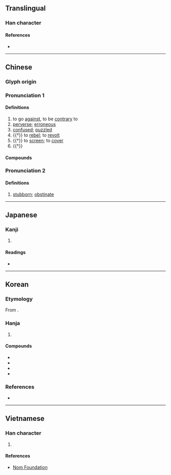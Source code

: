 {{character info}}
==Translingual==

===Han character===
{{Han char|rn=61|rad=心|as=07|sn=10|four=94047|canj=PJBD|ids=⿰忄孛}}

====References====
* {{Han ref|kx=0387.220|dkj=10663|dj=0720.040|hdz=42302.150|uh=6096|ud=24726|bh=AEAF|bd=44719}}

----

==Chinese==
{{zh-forms}}

===Glyph origin===
{{Han etym}}

===Pronunciation 1===
{{zh-pron
|m=bèi
|m-s=
|c=bui6,bui3
|c-t=
|g=
|h=pfs=
|j=
|md=
|mn=pōe
|mn-t=
|w=
|x=
|mc=y
|oc=y
|cat=a
}}

====Definitions====
{{zh-hanzi}}

# to go [[against]], to be [[contrary]] to
# [[perverse]]; [[erroneous]]
# [[confused]]; [[puzzled]]
# {{†}} to [[rebel]]; to [[revolt]]
# {{†}} to [[screen]]; to [[cover]]
# {{†}} {{zh-alt-form|勃|[[prosperous]]; [[thriving]]}}

====Compounds====
{{zh-der|悖亂|悖慢|悖晦|悖畔|悖論|悖謬|並存不悖|傲悖|並行不悖|悖逆|悖繆|悖禮|悖悔|悖叛|悖入悖出|悖倫|悖時鬼|悖理違情|悖德|狂悖|逆天悖理|言行相悖|違天悖理}}

===Pronunciation 2===
{{zh-pron
|m=běi
|cat=a
}}

====Definitions====
{{zh-hanzi}}

# {{zh-hg}} [[stubborn]]; [[obstinate]]

----

==Japanese==

===Kanji===
{{ja-kanji|grade=|rs=心07}}

# {{rfdef|ja|sort=心07}}

====Readings====
* {{ja-readings
|goon=ばい, ぼち, ぼつ
|kanon=はい, ほつ
|kun=もと-る
}}

----

==Korean==

===Etymology===
From {{der|ko|ltc|-}} {{ltc-l|悖|id=1}}.

===Hanja===
{{ko-hanja-search}}
{{ko-hanja|거스르다|거스를|패}}

# {{hanja form of|패|go [[against]]}}

====Compounds====
{{der-top|Compounds}}
* {{ko-l|행패|[[violence]]|行悖}}
* {{ko-l|패악|[[wickedness]]; [[depravity]]; [[viciousness]]|悖惡}}
* {{ko-l|패륜|[[depravity]]; [[immorality]]|悖倫}}
* {{ko-l|패륜아|[[depraved]] [[person]]; [[immoral]] [[person]]|悖倫兒}}
{{der-bottom}}

===References===
* {{R:hanjadoc|3454}}

----

==Vietnamese==

===Han character===
{{vi-hantu|rs=心07|bội}}

# {{rfdef|vi|sort=心07}}

====References====
* [http://nomfoundation.org/common/nom_details.php?codepoint=6096 Nom Foundation]